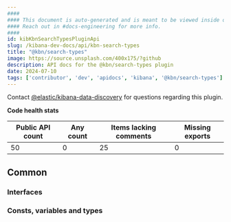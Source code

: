 ```yaml
---
####
#### This document is auto-generated and is meant to be viewed inside our experimental, new docs system.
#### Reach out in #docs-engineering for more info.
####
id: kibKbnSearchTypesPluginApi
slug: /kibana-dev-docs/api/kbn-search-types
title: "@kbn/search-types"
image: https://source.unsplash.com/400x175/?github
description: API docs for the @kbn/search-types plugin
date: 2024-07-10
tags: ['contributor', 'dev', 'apidocs', 'kibana', '@kbn/search-types']
---
```




Contact [@elastic/kibana-data-discovery](https://github.com/orgs/elastic/teams/kibana-data-discovery) for questions regarding this plugin.

**Code health stats**

| Public API count  | Any count | Items lacking comments | Missing exports |
|-------------------|-----------|------------------------|-----------------|
| 50 | 0 | 25 | 0 |

## Common

### Interfaces
<DocDefinitionList data={kbnSearchTypesObj.common.interfaces}/>

### Consts, variables and types
<DocDefinitionList data={kbnSearchTypesObj.common.misc}/>


